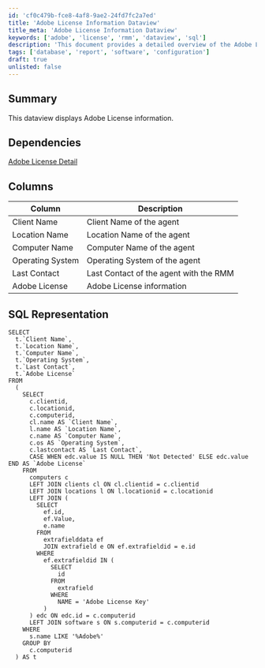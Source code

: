 ```yaml
---
id: 'cf0c479b-fce8-4af8-9ae2-24fd7fc2a7ed'
title: 'Adobe License Information Dataview'
title_meta: 'Adobe License Information Dataview'
keywords: ['adobe', 'license', 'rmm', 'dataview', 'sql']
description: 'This document provides a detailed overview of the Adobe License information dataview, including its dependencies, columns, and SQL representation for retrieving the relevant data from the database.'
tags: ['database', 'report', 'software', 'configuration']
draft: true
unlisted: false
---
```

## Summary

This dataview displays Adobe License information.

## Dependencies

[Adobe License Detail](https://proval.itglue.com/DOC-5078775-10218281)

## Columns

| Column             | Description                             |
|--------------------|-----------------------------------------|
| Client Name        | Client Name of the agent                |
| Location Name      | Location Name of the agent              |
| Computer Name      | Computer Name of the agent              |
| Operating System    | Operating System of the agent           |
| Last Contact       | Last Contact of the agent with the RMM  |
| Adobe License      | Adobe License information                |

## SQL Representation

```
SELECT 
  t.`Client Name`, 
  t.`Location Name`, 
  t.`Computer Name`, 
  t.`Operating System`, 
  t.`Last Contact`, 
  t.`Adobe License` 
FROM 
  (
    SELECT 
      c.clientid, 
      c.locationid, 
      c.computerid, 
      cl.name AS `Client Name`, 
      l.name AS `Location Name`, 
      c.name AS `Computer Name`, 
      c.os AS `Operating System`, 
      c.lastcontact AS `Last Contact`, 
      CASE WHEN edc.value IS NULL THEN 'Not Detected' ELSE edc.value END AS `Adobe License` 
    FROM 
      computers c 
      LEFT JOIN clients cl ON cl.clientid = c.clientid 
      LEFT JOIN locations l ON l.locationid = c.locationid 
      LEFT JOIN (
        SELECT 
          ef.id, 
          ef.Value, 
          e.name 
        FROM 
          extrafielddata ef 
          JOIN extrafield e ON ef.extrafieldid = e.id 
        WHERE 
          ef.extrafieldid IN (
            SELECT 
              id 
            FROM 
              extrafield 
            WHERE 
              NAME = 'Adobe License Key'
          )
      ) edc ON edc.id = c.computerid 
      LEFT JOIN software s ON s.computerid = c.computerid 
    WHERE 
      s.name LIKE '%Adobe%' 
    GROUP BY 
      c.computerid
  ) AS t
```













